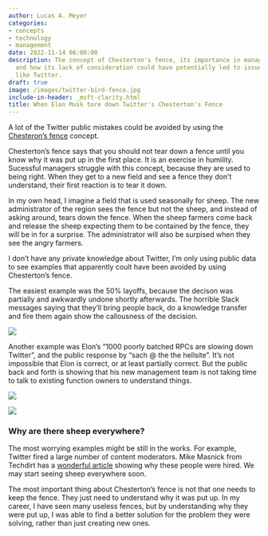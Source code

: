 ```yaml
---
author: Lucas A. Meyer
categories:
- concepts
- technology
- management
date: 2022-11-14 06:00:00
description: The concept of Chesterton's fence, its importance in management decisions,
  and how its lack of consideration could have potentially led to issues in companies
  like Twitter.
draft: true
image: /images/twitter-bird-fence.jpg
include-in-header: _msft-clarity.html
title: When Elon Musk tore down Twitter's Chesterton's Fence
---
```

<article data-clarity-region="article">


A lot of the Twitter public mistakes could be avoided by using the [Chesteron's fence](/posts/2022-04-02-chestertons-fence.qmd) concept. 

Chesterton's fence says that you should not tear down a fence until you know why it was put up in the first place. It is an exercise in humility. Sucessful managers struggle with this concept, because they are used to being right. When they get to a new field and see a fence they don't understand, their first reaction is to tear it down. 

In my own head, I imagine a field that is used seasonally for sheep. The new administrator of the region sees the fence but not the sheep, and instead of asking around, tears down the fence. When the sheep farmers come back and release the sheep expecting them to be contained by the fence, they will be in for a surprise. The administrator will also be surpised when they see the angry farmers.

I don't have any private knowledge about Twitter, I'm only using public data to see examples that apparently coult have been avoided by using Chesterton's fence. 

The easiest example was the 50% layoffs, because the decison was partially and awkwardly undone shortly afterwards. The horrible Slack messages saying that they'll bring people back, do a knowledge transfer and fire them again show the callousness of the decision.

![](/images/luke-simon-slack.jpg)

Another example was Elon's "1000 poorly batched RPCs are slowing down Twitter", and the public response by "sach @ the the hellsite". It's not impossible that Elon is correct, or at least partially correct. But the public back and forth is showing that his new management team is not taking time to talk to existing function owners to understand things.

::: {layout-ncol=2}
![](/images/elon-rpcs.png)

![](/images/sach-graphql.png)
:::

### Why are there sheep everywhere?

The most worrying examples might be still in the works. For example, Twitter fired a large number of content moderators. Mike Masnick from Techdirt has a [wonderful article](https://www.techdirt.com/2022/11/02/hey-elon-let-me-help-you-speed-run-the-content-moderation-learning-curve/) showing why these people were hired. We may start seeing sheep everywhere soon.

The most important thing about Chesterton's fence is not that one needs to keep the fence. They just need to understand why it was put up. In my career, I have seen many useless fences, but by understanding why they were put up, I was able to find a better solution for the problem they were solving, rather than just creating new ones.


</article>
